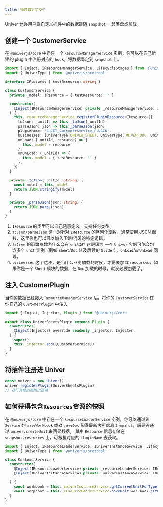 ```yaml
---
title: 插件自定义模型
---
```


Univer 允许用户将自定义插件中的数据跟随 `snapshot` 一起落盘或加载。

## 创建一个 CustomerService

在 `@univerjs/core` 中存在一个 `ResourceManagerService` 实例，你可以在自己新建的 plugin 中注册对应的 `hook`，将数据绑定到 `snapshot` 上。

```typescript
import { Inject, IResourceManagerService, LifecycleStages } from '@univerjs/core'
import { UniverType } from '@univerjs/protocol'

interface IResource { testResource: string }

class CustomerService {
  private _model: IResource = { testResource: '' }

  constructor(
    @Inject(IResourceManagerService) private _resourceManagerService: IResourceManagerService,
  ) {
    this._resourceManagerService.registerPluginResource<IResource>({
      toJson: _unitId => this._toJson(_unitId),
      parseJson: json => this._parseJson(json),
      pluginName: 'SHEET_CustomerService_PLUGIN',
      businesses: [UniverType.UNIVER_SHEET, UniverType.UNIVER_DOC, UniverType.UNIVER_SLIDE],
      onLoad: (_unitId, resource) => {
        this._model = resource
      },
      onUnLoad: (_unitId) => {
        this._model = { testResource: '' }
      },
    })
  }

  private _toJson(_unitId: string) {
    const model = this._model
    return JSON.stringify(model)
  }

  private _parseJson(json: string) {
    return JSON.parse(json)
  }
}
```

1. `IResource` 的类型可以自己随意定义，支持任何类型。
2. `toJson/parseJson` 是一对针对 `IResource` 的序列化函数，通常使用 JSON 函数，这里你也可以可以加入压缩/混淆的特定逻辑。
3. `toJson` 的函数参数为什么会有 `unitId`? 这是因为 一个 `Univer` 实例可能会包含多个 `unit` 实例（例如 `Sheet`/`Doc` 以及后续的 `Slider`），`onLoad`/`onUnLoad` 同理。
4. `businesses` 这个选项，是当什么业务加载的时候，才需要加载 `resources`，如果你是一个 `Sheet` 模块的数据，在 `Doc` 加载的时候，就没必要加载了。

## 注入 CustomerPlugin

当你的数据已经接入 `ResourceManagerService` 后，将你的 `CustomerService` 在你自己的 `CustomerPlugin` 中注入

```typescript
import { Inject, Injector, Plugin } from '@univerjs/core'

export class UniverSheetsPlugin extends Plugin {
  constructor(
    @Inject(Injector) override readonly _injector: Injector,
  ) {
    super()
    this._injector.add([CustomerService])
  }
}
```

## 将插件注册进 Univer

```typescript
const univer = new Univer()
univer.registerPlugin(UniverSheetsPlugin)
// 执行其他的初始化逻辑
```

## 如何获得包含`Resources`资源的快照

在 `@univerjs/core` 中存在一个 `ResourceLoaderService` 实例，你可以通过该 `Service` 的 `saveWorkbook` 或者 `saveDoc` 获得最新快照信息 `Snapshot`，后续再通过 `univer.createUnit` 来回显数据。
其中 `Resource` 信息存储在 `snapshot.resources` 上，可根据对应的 `pluginName` 去获取。

```typescript
import { Inject, IResourceLoaderService, IUniverInstanceService, LifecycleStages } from '@univerjs/core'
import { UniverType } from '@univerjs/protocol'

class CustomerService {
  constructor(
    @Inject(IResourceLoaderService) private _resourceLoaderService: IResourceLoaderService,
    @Inject(IUniverInstanceService) private _univerInstanceService: IUniverInstanceService,

  ) {
    const workbook = this._univerInstanceService.getCurrentUnitForType(UniverType.UNIVER_SHEET)!
    const snapshot = this._resourceLoaderService.saveUnit(workbook.getUnitId())
  }
}
```
